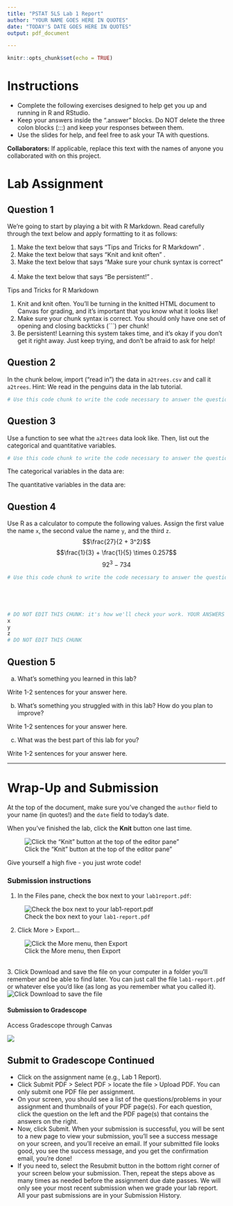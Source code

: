 ```yaml
---
title: "PSTAT 5LS Lab 1 Report"
author: "YOUR NAME GOES HERE IN QUOTES"
date: "TODAY'S DATE GOES HERE IN QUOTES"
output: pdf_document

---
```


```r
knitr::opts_chunk$set(echo = TRUE)
```

# Instructions

- Complete the following exercises designed to help get you up and running in R and RStudio.
- Keep your answers inside the ".answer" blocks. Do NOT delete the three colon blocks (:::) and keep your responses between them. 
- Use the slides for help, and feel free to ask your TA with questions.

**Collaborators:** If applicable, replace this text with the names of anyone you collaborated with on this project.

# Lab Assignment

## Question 1

:::{.question}
We're going to start by playing a bit with R Markdown. Read carefully through the text below and apply formatting to it as follows:

1. Make the text below that says "Tips and Tricks for R Markdown" \textcolor{blue}{bold}.
2. Make the text below that says "Knit and knit often" \textcolor{blue}{italic}.
3. Make the text below that says "Make sure your chunk syntax is correct" \textcolor{blue}{italic}.
4. Make the text below that says "Be persistent!" \textcolor{blue}{bold}.
:::

:::{.answer}

Tips and Tricks for R Markdown

1. Knit and knit often. You'll be turning in the knitted HTML document to Canvas for grading, and it's important that you know what it looks like!
2. Make sure your chunk syntax is correct. You should only have one set of opening and closing backticks (```) per chunk!
3. Be persistent! Learning this system takes time, and it's okay if you don't get it right away. Just keep trying, and don't be afraid to ask for help!
:::


## Question 2

:::{.question}
In the chunk below, import ("read in") the data in `a2trees.csv` and call it `a2trees`. Hint: We read in the penguins data in the lab tutorial.
:::

:::{.answer}
```r
# Use this code chunk to write the code necessary to answer the question. Do not start your code on this line, and do not start your code with # (this is a comment, R will ignore it).


```

:::

## Question 3
:::{.question}
Use a function to see what the `a2trees` data look like. Then, list out the categorical and quantitative variables.
:::

:::{.answer}
```r
# Use this code chunk to write the code necessary to answer the question. Do not start your code on this line, and do not start your code with # (this is a comment, R will ignore it).

```

The categorical variables in the data are: 

The quantitative variables in the data are: 

:::

## Question 4

:::{.question}
Use R as a calculator to compute the following values. Assign the first value the name `x`, the second value the name `y`, and the third `z`.
$$\frac{27}{2 + 3^2}$$
$$\frac{1}{3} + \frac{1}{5} \times 0.257$$
$$92^3 - 734$$
:::


:::{.answer}
```r
# Use this code chunk to write the code necessary to answer the question. Do not start your code on this line, and do not start your code with # (this is a comment, R will ignore it).






```

```r
# DO NOT EDIT THIS CHUNK: it's how we'll check your work. YOUR ANSWERS GO IN THE CHUNK ABOVE THIS ONE.
x
y
z
# DO NOT EDIT THIS CHUNK
```
:::

## Question 5

:::{.question}
(a) What's something you learned in this lab?
:::

:::{.answer}
Write 1-2 sentences for your answer here.
:::

:::{.question}
(b) What's something you struggled with in this lab? How do you plan to improve?
:::

:::{.answer}
Write 1-2 sentences for your answer here.
:::

:::{.question}
(c) What was the best part of this lab for you?
:::

:::{.answer}
Write 1-2 sentences for your answer here.
:::

<hr />
# Wrap-Up and Submission

At the top of the document, make sure you've changed the `author` field to your name (in quotes!) and the `date` field to today's date. 

When you've finished the lab, click the **Knit** button one last time.<br />

![Click the "Knit" button at the top of the editor pane"](assets/images/knit-button.png)

Give yourself a high five - you just wrote code! 

### Submission instructions
<!-- This is a comment and will not show up in your document. Note that the
numbering here is all 1's. This will automatically be converted to 1, 2, etc.
when you knit the document; writing all 1's makes it so you don't have to
constantly update the numbering when you move things around in editing! -->

1. In the Files pane, check the box next to your `lab1report.pdf`: </br>
  
  ![Check the box next to your `lab1-report.pdf`](assets/images/pdf_checkbox.png)

2. Click More > Export... </br>

  ![Click the More menu, then Export](assets/images/pdf_export.png)

</br>
3. Click Download and save the file on your computer in a folder you'll remember and be able to find later. You can just call the file `lab1-report.pdf` or whatever else you'd like (as  long as you remember what you called it). 
![Click Download to save the file](assets/images/pdf-download-button.png)

#### Submission to Gradescope

Access Gradescope through Canvas

![](assets/images/gradescope_in_canvas.png)

## Submit to Gradescope Continued

- Click on the assignment name (e.g., Lab 1 Report). 
- Click Submit PDF > Select PDF > locate the file > Upload PDF. You can only submit one PDF file per assignment. 
- On your screen, you should see a list of the questions/problems in your assignment and thumbnails of your PDF page(s). For each question, click the question on the left and the PDF page(s) that contains the answers on the right.
- Now, click Submit. When your submission is successful, you will be sent to a new page to view your submission, you’ll see a success message on your screen, and you’ll receive an email. If your submitted file looks good, you see the success message, and you get the confirmation email, you’re done!
- If you need to, select the Resubmit button in the bottom right corner of your screen below your submission. Then, repeat the steps above as many times as needed before the assignment due date passes. We will only see your most recent submission when we grade your lab report. All your past submissions are in your Submission History.
